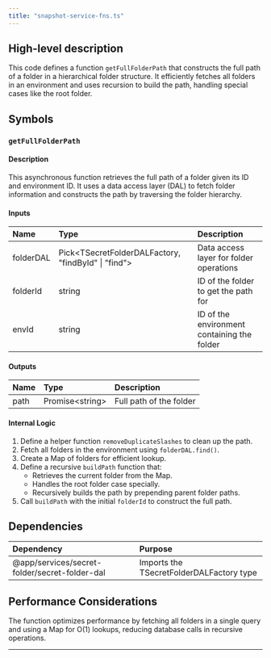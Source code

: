 ```yaml
---
title: "snapshot-service-fns.ts"
---
```


## High-level description
This code defines a function `getFullFolderPath` that constructs the full path of a folder in a hierarchical folder structure. It efficiently fetches all folders in an environment and uses recursion to build the path, handling special cases like the root folder.

## Symbols

### `getFullFolderPath`
#### Description
This asynchronous function retrieves the full path of a folder given its ID and environment ID. It uses a data access layer (DAL) to fetch folder information and constructs the path by traversing the folder hierarchy.

#### Inputs
| Name | Type | Description |
|:-----|:-----|:------------|
| folderDAL | Pick&lt;TSecretFolderDALFactory, "findById" \| "find"&gt; | Data access layer for folder operations |
| folderId | string | ID of the folder to get the path for |
| envId | string | ID of the environment containing the folder |

#### Outputs
| Name | Type | Description |
|:-----|:-----|:------------|
| path | Promise&lt;string&gt; | Full path of the folder |

#### Internal Logic
1. Define a helper function `removeDuplicateSlashes` to clean up the path.
2. Fetch all folders in the environment using `folderDAL.find()`.
3. Create a Map of folders for efficient lookup.
4. Define a recursive `buildPath` function that:
   - Retrieves the current folder from the Map.
   - Handles the root folder case specially.
   - Recursively builds the path by prepending parent folder paths.
5. Call `buildPath` with the initial `folderId` to construct the full path.

## Dependencies
| Dependency | Purpose |
|:-----------|:--------|
| @app/services/secret-folder/secret-folder-dal | Imports the TSecretFolderDALFactory type |

## Performance Considerations
The function optimizes performance by fetching all folders in a single query and using a Map for O(1) lookups, reducing database calls in recursive operations.

___